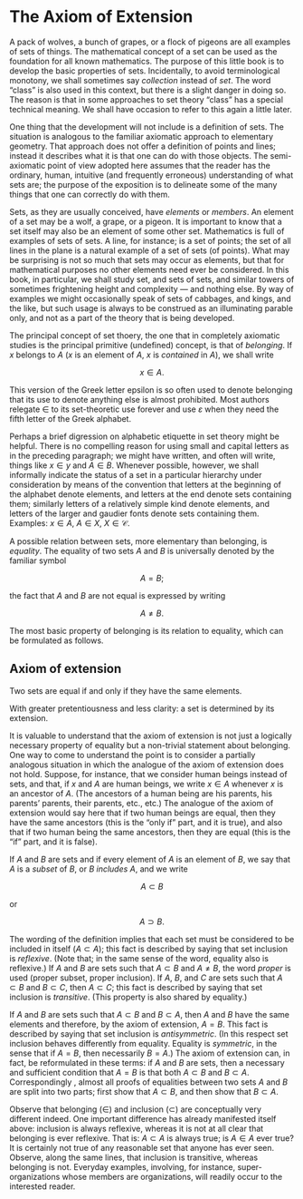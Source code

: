 # The Axiom of Extension

A pack of wolves, a bunch of grapes, or a flock of pigeons are all examples of sets of things. The mathematical concept of a set can be used as the foundation for all known mathematics. The purpose of this little book is to develop the basic properties of sets. Incidentally, to avoid terminological monotony, we shall sometimes say `\textit{collection}\index{collection}`{=latex} `<em>collection</em>`{=html} instead of `\textit{set}\index{set}`{=latex} `<em>set</em>`{=html}. The word "class"`\index{class}`{=latex} is also used in this context, but there is a slight danger in doing so. The reason is that in some approaches to set theory "class" has a special technical meaning. We shall have occasion to refer to this again a little later.

One thing that the development will not include is a definition of sets. The situation is analogous to the familiar axiomatic approach to elementary geometry. That approach does not offer a definition of points and lines; instead it describes what it is that one can do with those objects. The semi-axiomatic point of view adopted here assumes that the reader has the ordinary, human, intuitive (and frequently erroneous) understanding of what sets are; the purpose of the exposition is to delineate some of the many things that one can correctly do with them.

Sets, as they are usually conceived, have `\textit{elements}\index{element}`{=latex} `<em>elements</em>`{=html} or `\textit{members}\index{member}`{=latex} `<em>members</em>`{=html}. An element of a set may be a wolf, a grape, or a pigeon. It is important to know that a set itself may also be an element of some other set. Mathematics is full of examples of sets of sets. A line, for instance; is a set of points; the set of all lines in the plane is a natural example of a set of sets (of points). What may be surprising is not so much that sets may occur as elements, but that for mathematical purposes no other elements need ever be considered. In this book, in particular, we shall study set, and sets of sets, and similar towers of sometimes frightening height and complexity — and nothing else. By way of examples we might occasionally speak of sets of cabbages, and kings, and the like, but such usage is always to be construed as an illuminating parable only, and not as a part of the theory that is being developed. 

The principal concept of set thoery, the one that in completely axiomatic studies is the principal primitive (undefined) concept, is that of `\textit{belonging}\index{belonging}`{=latex} `<em>belonging</em>`{=html}. If $x$ belongs to $A$ ($x$ is an element of $A$, $x$ is `\textit{contained}\index{contain}`{=latex} `<em>contained</em>`{=html} in $A$), we shall write 

$$
x \in A.
$$

This version of the Greek letter epsilon is so often used to denote belonging that its use to denote anything else is almost prohibited. Most authors relegate $\in$ to its set-theoretic use forever and use $\varepsilon$ when they need the fifth letter of the Greek alphabet. 

Perhaps a brief digression on alphabetic etiquette in set theory might be helpful. There is no compelling reason for using small and capital letters as in the preceding paragraph; we might have written, and often will write, things like $x \in y$ and $A \in B$. Whenever possible, however, we shall informally indicate the status of a set in a particular hierarchy under consideration by means of the convention that letters at the beginning of the alphabet denote elements, and letters at the end denote sets containing them; similarly letters of a relatively simple kind denote elements, and letters of the larger and gaudier fonts denote sets containing them. Examples: $x \in A$, $A \in X$, $X \in \mathcal{C}$.


A possible relation between sets, more elementary than belonging, is `\textit{equality}\index{equality}`{=latex} `<em>equality</em>`{=html}. The equality of two sets $A$ and $B$ is universally denoted by the familiar symbol 

$$
A = B;
$$

the fact that $A$ and $B$ are not equal is expressed by writing 

$$
A \neq B.
$$

The most basic property of belonging is its relation to equality, which can be formulated as follows.

::: {#cnj-extension}

## Axiom of extension`\index{axiom of extension}`{=latex}

Two sets are equal if and only if they have the same elements.

:::

With greater pretentiousness and less clarity: a set is determined by its extension. 

It is valuable to understand that the axiom of extension is not just a logically necessary property of equality but a non-trivial statement about belonging. One way to come to understand the point is to consider a partially analogous situation in which the analogue of the axiom of extension does not hold. Suppose, for instance, that we consider human beings instead of sets, and that, if $x$ and $A$ are human beings, we write $x \in A$ whenever $x$ is an ancestor of $A$. (The ancestors of a human being are his parents, his parents' parents, their parents, etc., etc.) The analogue of the axiom of extension would say here that if two human beings are equal, then they have the same ancestors (this is the "only if" part, and it is true), and also that if two human being the same ancestors, then they are equal (this is the "if" part, and it is false). 

If $A$ and $B$ are sets and if every element of $A$ is an element of $B$, we say that $A$ is a `\textit{subset}\index{subset}`{=latex} `<em>subset</em>`{=html} of $B$, or $B$ `\textit{includes}\index{inclusion}`{=latex} `<em>includes</em>`{=html} $A$, and we write

$$
A \subset B
$$

or

$$
A \supset B.
$$

The wording of the definition implies that each set must be considered to be included in itself ($A \subset A$); this fact is described by saying that set inclusion is `\textit{reflexive}\index{reflexive}`{=latex} `<em>reflexive</em>`{=html}. (Note that; in the same sense of the word, equality also is reflexive.) If $A$ and $B$ are sets such that $A \subset B$ and $A \neq B$, the word `\textit{proper}\index{proper}`{=latex} `<em>proper</em>`{=html} is used (proper subset, proper inclusion). If $A$, $B$, and $C$ are sets such that $A \subset B$ and $B \subset C$, then $A \subset C$; this fact is described by saying that set inclusion is `\textit{transitive}\index{transitive}`{=latex} `<em>transitive</em>`{=html}. (This property is also shared by equality.)

If $A$ and $B$ are sets such that $A \subset B$ and $B \subset A$, then $A$ and $B$ have the same elements and therefore, by the axiom of extension, $A = B$. This fact is described by saying that set inclusion is `\textit{antisymmetric}\index{antisymmetric}`{=latex} `<em>antisymmetric</em>`{=html}. (In this respect set inclusion behaves differently from equality. Equality is `\textit{symmetric}\index{symmetric}`{=latex} `<em>symmetric</em>`{=html}, in the sense that if $A = B$, then necessarily $B = A$.) The axiom of extension can, in fact, be reformulated in these terms: if $A$ and $B$ are sets, then a necessary and sufficient condition that $A = B$ is that both $A \subset B$ and $B \subset A$. Correspondingly , almost all proofs of equalities between two sets $A$ and $B$ are split into two parts; first show that $A \subset B$, and then show that $B \subset A$.

Observe that belonging ($\in$) and inclusion ($\subset$) are conceptually very different indeed. One important difference has already manifested itself above: inclusion is always reflexive, whereas it is not at all clear that belonging is ever reflexive. That is: $A \subset A$ is always true; is $A \in A$ ever true? It is certainly not true of any reasonable set that anyone has ever seen. Observe, along the same lines, that inclusion is transitive, whereas belonging is not. Everyday examples, involving, for instance, super-organizations whose members are organizations, will readily occur to the interested reader.